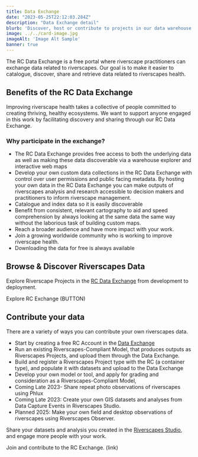 ```yaml
---
title: Data Exchange
date: "2023-05-25T22:12:03.284Z"
description: "Data Exchange detail"
blurb: 'Discover, host or contribute to projects in our data warehouse. '
image: ../../card-image.jpg
imageAlt: 'Image Alt Sample'
banner: true
---
```


The RC Data Exchange is a free portal where riverscape practitioners can exchange data related to riverscapes. Our goal is to make it easier to catalogue, discover, share and retrieve data related to riverscapes health.
 
## Benefits of the RC Data Exchange
Improving riverscape health takes a collective of people committed to creating thriving, healthy ecosystems.  We want to support anyone engaged in this work by facilitating discovery and sharing through our RC Data Exchange. 
 
### Why participate in the exchange? 

- The RC Data Exchange provides free access to both the underlying data as well as making these data discoverable via a warehouse explorer and interactive web maps
- Develop your own custom data collections in the RC Data Exchange with control over user permissions and public facing metadata.
By hosting your own data in the RC Data Exchange you can make outputs of riverscapes analysis and research accessible to decision makers and practitioners to inform riverscape management.
- Catalogue and index data so it is easily discoverable
- Benefit from consistent, relevant cartography to aid and speed comprehension by always looking at the same data the same way without the laborious task of building custom maps.
- Reach a broader audience and have more impact with your work.
- Join a growing worldwide community who is working to improve riverscape health.
- Downloading the data for free is always available
 
 
## Browse & Discover Riverscapes Data 
Explore Riverscape Projects in the [RC Data Exchange](https://data.riverscapes.net) from development to deployment. 

Explore RC Exchange (BUTTON)
 
## Contribute your data 
There are a variety of ways you can contribute your own riverscapes data. 

- Start by creating a free RC Account in the [Data Exchange](https://data.riverscapes.net)
- Run an existing Riverscapes-Compliant Model, that produces outputs as Riverscapes Projects, and upload them through the Data Exchange.
- Build and register a Riverscapes Project type with the RC (a container type), and populate it with datasets and upload to the Data Exchange
- Develop your own model or tool, and apply for grading and consideration as a Riverscapes-Compliant Model, 
- Coming Late 2023-  Share repeat photo observations of riverscapes using Phlux
- Coming Late 2023: Create your own GIS datasets and analyses from Data Capture Events in Riverscapes Studio.
- Planned 2025: Make your own field and desktop observations of riverscapes using Riverscapes Observer.

Share your datasets and analysis you created in the [Riverscapes Studio](https://studio.riverscapes.net), and engage more people with your work.

Join and contribute to the RC Exchange. (link)
